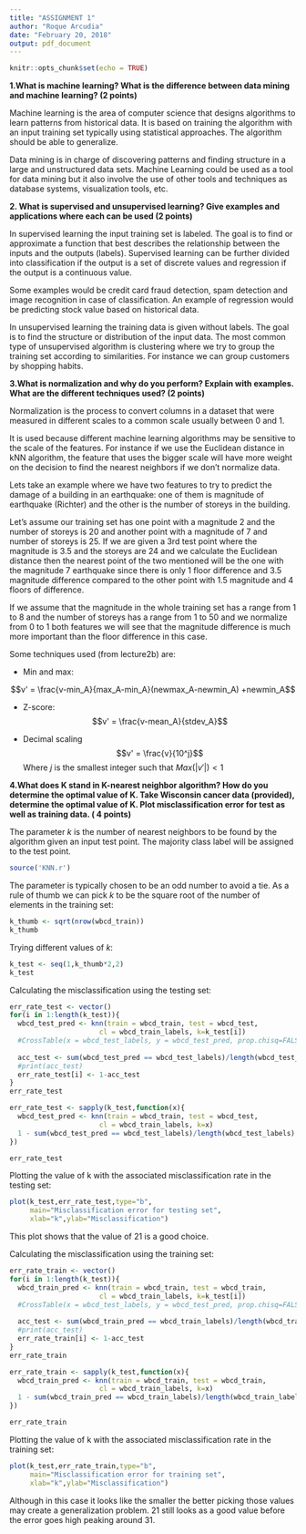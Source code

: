 ```yaml
---
title: "ASSIGNMENT 1"
author: "Roque Arcudia"
date: "February 20, 2018"
output: pdf_document
---
```


```r
knitr::opts_chunk$set(echo = TRUE)
```


**1.What is machine learning? What is the difference between data mining and machine learning? (2 points)**

Machine learning is the area of computer science that designs algorithms to learn patterns from historical data. It is based on training the algorithm with an input training set typically using statistical approaches. The algorithm should be able to generalize.

Data mining is in charge of discovering patterns and finding structure in a large and unstructured data sets. Machine Learning could be used as a tool for data mining but it also involve the use of other tools and techniques as database systems, visualization tools, etc.

**2. What is supervised and unsupervised learning? Give examples and applications where each can be used (2 points)**

In supervised learning the input training set is labeled. The goal is to find or approximate a function that best describes the relationship between the inputs and the outputs (labels). Supervised learning can be further divided into classification if the output is a set of discrete values and regression if the output is a continuous value.

Some examples would be credit card fraud detection, spam detection and image recognition in case of classification. An example of regression would be predicting stock value based on historical data.

In unsupervised learning the training data is given without labels. The goal is to find the structure or distribution of the input data. The most common type of unsupervised algorithm is clustering where we try to group the training set according to similarities. For instance we can group customers by shopping habits.

**3.What is normalization and why do you perform? Explain with examples. What are the different techniques used? (2 points)**

Normalization is the process to convert columns in a dataset that were measured in different scales to a common scale usually between 0 and 1.

It is used because different machine learning algorithms may be sensitive to the scale of the features. For instance if we use the Euclidean distance in kNN algorithm, the feature that uses the bigger scale will have more weight on the decision to find the nearest neighbors if we don’t normalize data.

Lets take an example where we have two features to try to predict the damage of a building in an earthquake: one of them is magnitude of earthquake (Richter) and the other is the number of storeys in the building.

Let’s assume our training set has one point with a magnitude 2 and the number of storeys is 20 and another point with a magnitude of 7 and number of storeys is 25. If we are given a 3rd test point where the magnitude is 3.5 and the storeys are 24 and we calculate the Euclidean distance then the nearest point of the two mentioned will be the one with the magnitude 7 earthquake since there is only 1 floor difference and 3.5 magnitude difference compared to the other point with 1.5 magnitude and 4 floors of difference.

If we assume that the magnitude in the whole training set has a range from 1 to 8 and the number of storeys has a range from 1 to 50 and we normalize from 0 to 1 both features we will see that the magnitude difference is much more important than the floor difference in this case.

Some techniques used (from lecture2b) are:

* Min and max:

$$v' = \frac{v-min_A}{max_A-min_A}(newmax_A-newmin_A) +newmin_A$$

* Z-score:
$$v' = \frac{v-mean_A}{stdev_A}$$

* Decimal scaling
$$v' = \frac{v}{10^j}$$
Where $j$ is the smallest integer such that $Max(|v'|)<1$

**4.What does K stand in K-nearest neighbor algorithm? How do you determine the optimal value of K. Take Wisconsin cancer data (provided), determine the optimal
value of K. Plot misclassification error for test as well as training data. ( 4 points)**

The parameter *k* is the number of nearest neighbors to be found by the algorithm given an input test point. The majority class label will be assigned to the test point.

```r
source('KNN.r')
```

The parameter is typically chosen to be an odd number to avoid a tie. As a rule of thumb we can pick *k* to be the square root of the number of elements in the training set:

```r
k_thumb <- sqrt(nrow(wbcd_train))
k_thumb
```

Trying different values of *k*:

```r
k_test <- seq(1,k_thumb*2,2)
k_test
```

Calculating the misclassification using the testing set:

```r
err_rate_test <- vector()
for(i in 1:length(k_test)){
  wbcd_test_pred <- knn(train = wbcd_train, test = wbcd_test,
                      cl = wbcd_train_labels, k=k_test[i])
  #CrossTable(x = wbcd_test_labels, y = wbcd_test_pred, prop.chisq=FALSE)
  
  acc_test <- sum(wbcd_test_pred == wbcd_test_labels)/length(wbcd_test_labels)
  #print(acc_test)
  err_rate_test[i] <- 1-acc_test
}
err_rate_test

```

```r

err_rate_test <- sapply(k_test,function(x){
  wbcd_test_pred <- knn(train = wbcd_train, test = wbcd_test,
                      cl = wbcd_train_labels, k=x)
  1 - sum(wbcd_test_pred == wbcd_test_labels)/length(wbcd_test_labels)
})

err_rate_test
```

Plotting the value of k with the associated misclassification rate in the testing set:
```r
plot(k_test,err_rate_test,type="b",
     main="Misclassification error for testing set",
     xlab="k",ylab="Misclassification")
```

This plot shows that the value of 21 is a good choice.

Calculating the misclassification using the training set:

```r
err_rate_train <- vector()
for(i in 1:length(k_test)){
  wbcd_train_pred <- knn(train = wbcd_train, test = wbcd_train,
                      cl = wbcd_train_labels, k=k_test[i])
  #CrossTable(x = wbcd_test_labels, y = wbcd_test_pred, prop.chisq=FALSE)
  
  acc_test <- sum(wbcd_train_pred == wbcd_train_labels)/length(wbcd_train_labels)
  #print(acc_test)
  err_rate_train[i] <- 1-acc_test
}
err_rate_train

```

```r

err_rate_train <- sapply(k_test,function(x){
  wbcd_train_pred <- knn(train = wbcd_train, test = wbcd_train,
                      cl = wbcd_train_labels, k=x)
  1 - sum(wbcd_train_pred == wbcd_train_labels)/length(wbcd_train_labels)
})

err_rate_train
```

Plotting the value of k with the associated misclassification rate in the training set:
```r
plot(k_test,err_rate_train,type="b",
     main="Misclassification error for training set",
     xlab="k",ylab="Misclassification")
```

Although in this case it looks like the smaller the better picking those values may create a generalization problem. 21 still looks as a good value before the error goes high peaking around 31.
